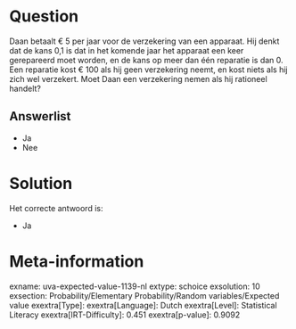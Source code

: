 Question
========

Daan betaalt € 5 per jaar voor de verzekering van een apparaat. Hij
denkt dat de kans 0,1 is dat in het komende jaar het apparaat een keer
gerepareerd moet worden, en de kans op meer dan één reparatie is dan 0.
Een reparatie kost € 100 als hij geen verzekering neemt, en kost niets
als hij zich wel verzekert. Moet Daan een verzekering nemen als hij
rationeel handelt?

Answerlist
----------

* Ja
* Nee

Solution
========

Het correcte antwoord is: 

* Ja

Meta-information
================
exname: uva-expected-value-1139-nl
extype: schoice
exsolution: 10
exsection: Probability/Elementary Probability/Random variables/Expected value
exextra[Type]: 
exextra[Language]: Dutch
exextra[Level]: Statistical Literacy
exextra[IRT-Difficulty]: 0.451
exextra[p-value]: 0.9092
